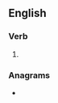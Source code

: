 ==English==

===Verb===
{{head|en|present participle}}

# {{present participle of|parole|lang=en|nocat=1}}

===Anagrams===
* {{anagrams|en|a=agilnopr|rip along}}